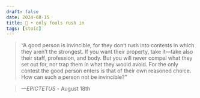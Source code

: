 ```yaml
---
draft: false 
date: 2024-08-15
title: 🗿 • only fools rush in
tags: [stoic]
---
```


>  “A good person is invincible, for they don’t rush into contests in which they aren’t the strongest. If you want their property, take it—take also their staff, profession, and body. But you will never compel what they set out for, nor trap them in what they would avoid. For the only contest the good person enters is that of their own reasoned choice. How can such a person not be invincible?”

> *—EPICTETUS* - August 18th